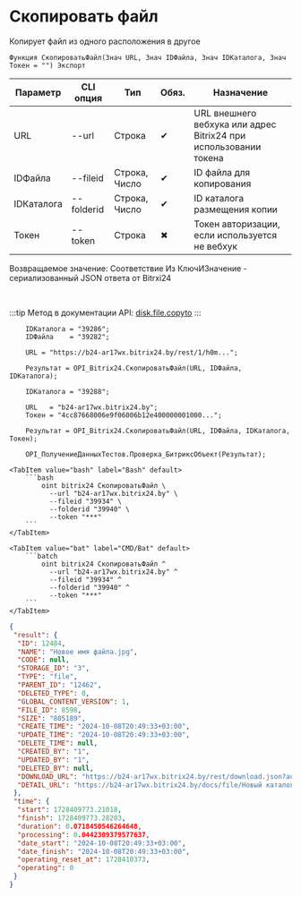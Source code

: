 ﻿---
sidebar_position: 8
description: Скопировать файл и другие функции для работы с Bitrix24 в Открытом пакете интеграций - бесплатной open-source библиотеке интеграций для 1С:Предприятие 8, OneScript и CLI
keywords: [1C, 1С, 1С:Предприятие, 1С:Предприятие 8.3, API, Интеграция, Сервисы, Обмен, OneScript, CLI, Bitrix24]
---


# Скопировать файл
 Копирует файл из одного расположения в другое



`Функция СкопироватьФайл(Знач URL, Знач IDФайла, Знач IDКаталога, Знач Токен = "") Экспорт`

  | Параметр | CLI опция | Тип | Обяз. | Назначение |
  |-|-|-|-|-|
  | URL | --url | Строка | &#x2714; | URL внешнего вебхука или адрес Bitrix24 при использовании токена |
  | IDФайла | --fileid | Строка, Число | &#x2714; | ID файла для копирования |
  | IDКаталога | --folderid | Строка, Число | &#x2714; | ID каталога размещения копии |
  | Токен | --token | Строка | &#x2716; | Токен авторизации, если используется не вебхук |

  
  Возвращаемое значение:   Соответствие Из КлючИЗначение - сериализованный JSON ответа от Bitrxi24

<br/>

:::tip
Метод в документации API: [disk.file.copyto](https://dev.1c-bitrix.ru/rest_help/disk/file/disk_file_copyto.php)
:::
<br/>



```bsl title="Пример использования для 1С:Предприятие/OneScript"
    IDКаталога = "39286";
    IDФайла    = "39282";

    URL = "https://b24-ar17wx.bitrix24.by/rest/1/h0m...";

    Результат = OPI_Bitrix24.СкопироватьФайл(URL, IDФайла, IDКаталога);

    IDКаталога = "39288";

    URL   = "b24-ar17wx.bitrix24.by";
    Токен = "4cc87668006e9f06006b12e400000001000...";

    Результат = OPI_Bitrix24.СкопироватьФайл(URL, IDФайла, IDКаталога, Токен);

    OPI_ПолучениеДанныхТестов.Проверка_БитриксОбъект(Результат);
```
    

 <Tabs>
  
    <TabItem value="bash" label="Bash" default>
        ```bash
            oint bitrix24 СкопироватьФайл \
              --url "b24-ar17wx.bitrix24.by" \
              --fileid "39934" \
              --folderid "39940" \
              --token "***"
        ```
    </TabItem>
  
    <TabItem value="bat" label="CMD/Bat" default>
        ```batch
            oint bitrix24 СкопироватьФайл ^
              --url "b24-ar17wx.bitrix24.by" ^
              --fileid "39934" ^
              --folderid "39940" ^
              --token "***"
        ```
    </TabItem>
</Tabs>


```json title="Результат"
{
 "result": {
  "ID": 12484,
  "NAME": "Новое имя файла.jpg",
  "CODE": null,
  "STORAGE_ID": "3",
  "TYPE": "file",
  "PARENT_ID": "12462",
  "DELETED_TYPE": 0,
  "GLOBAL_CONTENT_VERSION": 1,
  "FILE_ID": 8598,
  "SIZE": "805189",
  "CREATE_TIME": "2024-10-08T20:49:33+03:00",
  "UPDATE_TIME": "2024-10-08T20:49:33+03:00",
  "DELETE_TIME": null,
  "CREATED_BY": "1",
  "UPDATED_BY": "1",
  "DELETED_BY": null,
  "DOWNLOAD_URL": "https://b24-ar17wx.bitrix24.by/rest/download.json?auth=717e0567006e9f06006b12e400000001000007c2ebc8f80264531d4fc09a27052a7fe2&token=disk%7CaWQ9MTI0ODQmXz1uNkFDQjEzNnJuQmdUTTkxNlpZZzE4N1EyZUdYdE5JMg%3D%3D%7CImRvd25sb2FkfGRpc2t8YVdROU1USTBPRFFtWHoxdU5rRkRRakV6Tm5KdVFtZFVUVGt4TmxwWlp6RTROMUV5WlVkWWRFNUpNZz09fDcxN2UwNTY3MDA2ZTlmMDYwMDZiMTJlNDAwMDAwMDAxMDAwMDA3YzJlYmM4ZjgwMjY0NTMxZDRmYzA5YTI3MDUyYTdmZTIi.ZeAHzFtTcRsIkgtqey2s0t5x8%2BFVRBLsOfNdWxq%2FnVs%3D",
  "DETAIL_URL": "https://b24-ar17wx.bitrix24.by/docs/file/Новый каталог/Новое имя файла.jpg"
 },
 "time": {
  "start": 1728409773.21018,
  "finish": 1728409773.28203,
  "duration": 0.0718450546264648,
  "processing": 0.0442309379577637,
  "date_start": "2024-10-08T20:49:33+03:00",
  "date_finish": "2024-10-08T20:49:33+03:00",
  "operating_reset_at": 1728410373,
  "operating": 0
 }
}
```
